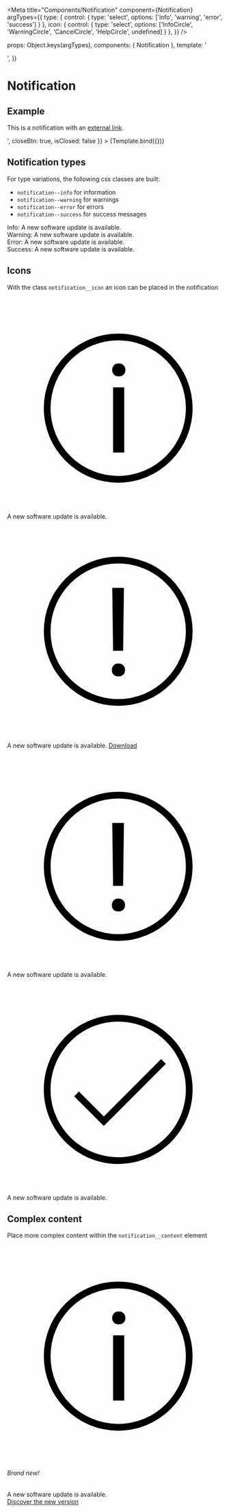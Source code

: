 
<Meta
  title="Components/Notification"
  component={Notification}
  argTypes={{
    type: { control: { type: 'select', options: ['info', 'warning', 'error', 'success'] } },
    icon: { control: { type: 'select', options: ['InfoCircle', 'WarningCircle', 'CancelCircle', 'HelpCircle', undefined] } },
  }} />

  props: Object.keys(argTypes),
  components: { Notification },
  template: '<main><Notification :type="type" :icon="icon" :text="text" :closeBtn="closeBtn" :isClosed="isClosed" /></main>',
})


# Notification

## Example

<Canvas>
  <Story
    name="Example"
    args={{
      type: 'info',
      icon: 'InfoCircle',
      text: '<p>This is a notification with an <a href="#" target="_blank"> external link</a>.</p>',
      closeBtn: true,
      isClosed: false
    }}
  >
    {Template.bind({})}
  </Story>
</Canvas>

<ArgsTable story="Example" />

## Notification types

For type variations, the following css classes are built:

- `notification--info` for information
- `notification--warning` for warnings
- `notification--error` for errors
- `notification--success` for success messages

<Canvas>
  <main>
    <div>
      <div class="notification notification--info">
        Info: A new software update is available.
      </div>
      <div class="notification notification--warning">
        Warning: A new software update is available.
      </div>
      <div class="notification notification--error">
        Error: A new software update is available.
      </div>
      <div class="notification notification--success">
        Success: A new software update is available.
      </div>
    </div>
  </main>
</Canvas>

## Icons

With the class `notification__icon` an icon can be placed in the notification

<Canvas>
  <main>
    <div>
      <div class="notification notification--info">
        <svg viewBox="0 0 24 24" class="notification__icon">
          <path d="m11.8042 10.05464h1.24121v7.26074h-1.24121z"/><path d="m12.43506 7.41108a.69272.69272 0 0 0 -.54688.208.74063.74063 0 0 0 -.18457.50977.71511.71511 0 0 0 .18457.50293.70351.70351 0 0 0 .54688.20214.6722.6722 0 0 0 .73779-.70507.73376.73376 0 0 0 -.1875-.50977.70459.70459 0 0 0 -.55029-.208z"/><path d="m12.375 4.079a8.29151 8.29151 0 1 0 8.291 8.292 8.30132 8.30132 0 0 0 -8.291-8.292zm0 15.833a7.54151 7.54151 0 1 1 7.5415-7.541 7.55 7.55 0 0 1 -7.5415 7.54106z"/>
        </svg>
        <div class="notification__text">
          A new software update is available.
        </div>
      </div>
      <div class="notification notification--warning">
        <svg viewBox="0 0 24 24" class="notification__icon">
          <path d="m12.39812 15.97119a.69225.69225 0 0 0 -.54688.207.74214.74214 0 0 0 -.18457.51172.66617.66617 0 0 0 .73145.70508.72171.72171 0 0 0 .55029-.20117.7061.7061 0 0 0 .1875-.50391.73529.73529 0 0 0 -.1875-.51172.70341.70341 0 0 0 -.55029-.207z"/><path d="m12.922 14.551.093-7.002h-1.301l.087 7.002z"/><path d="m12.37517 4.0835a8.29151 8.29151 0 1 0 8.291 8.292 8.30132 8.30132 0 0 0 -8.291-8.292zm0 15.833a7.54151 7.54151 0 1 1 7.5415-7.541 7.55 7.55 0 0 1 -7.5415 7.54101z"/>
        </svg>
        <div class="notification__text">
          <p>A new software update is available. <a href="#" target="_blank">Download</a></p>
        </div>
      </div>
      <div class="notification notification--error">
        <svg viewBox="0 0 24 24" class="notification__icon">
          <path d="m12.39812 15.97119a.69225.69225 0 0 0 -.54688.207.74214.74214 0 0 0 -.18457.51172.66617.66617 0 0 0 .73145.70508.72171.72171 0 0 0 .55029-.20117.7061.7061 0 0 0 .1875-.50391.73529.73529 0 0 0 -.1875-.51172.70341.70341 0 0 0 -.55029-.207z"/><path d="m12.922 14.551.093-7.002h-1.301l.087 7.002z"/><path d="m12.37517 4.0835a8.29151 8.29151 0 1 0 8.291 8.292 8.30132 8.30132 0 0 0 -8.291-8.292zm0 15.833a7.54151 7.54151 0 1 1 7.5415-7.541 7.55 7.55 0 0 1 -7.5415 7.54101z"/>
        </svg>
        <div class="notification__text">
          A new software update is available.
        </div>
      </div>
      <div class="notification notification--success">
        <svg viewBox="0 0 24 24" class="notification__icon">
          <path d="m10.772 16.443-3.303-3.302.531-.531 2.772 2.773 6.382-6.383.531.531z"/>
          <path d="m12.3752 4.0835c-1.6401-.0002-3.24336.48595-4.6071 1.39696-1.36375.91102-2.42671 2.20598-3.05446 3.72113-.62776 1.51511-.79211 3.18241-.47228 4.79101.31984 1.6085 1.1095 3.0861 2.26911 4.2459 1.15962 1.1597 2.63711 1.9496 4.24563 2.2696 1.6085.32 3.2758.1559 4.791-.4717 1.5153-.6276 2.8104-1.6904 3.7215-3.054.9112-1.3636 1.3976-2.9669 1.3976-4.6069-.0025-2.1982-.8768-4.30577-2.4311-5.86026-1.5543-1.55448-3.6617-2.42901-5.8599-2.43174zm0 15.834c-1.4917.0001-2.94995-.4422-4.19029-1.2708-1.24034-.8287-2.2071-2.0065-2.77801-3.3847-.57091-1.3781-.72034-2.8945-.42939-4.3576.29096-1.46301 1.00922-2.80691 2.06397-3.86173 1.05475-1.05481 2.3986-1.77317 3.86162-2.06422 1.463-.29105 2.9795-.14172 4.3576.4291 1.3782.57082 2.5561 1.5375 3.3849 2.77778.8287 1.24029 1.2711 2.69847 1.2711 4.19017-.0024 1.9995-.7977 3.9164-2.2115 5.3302-1.4137 1.4139-3.3306 2.2093-5.33 2.2118z"/>
        </svg>
        <div class="notification__text">
          A new software update is available.
        </div>
      </div>
    </div>
  </main>
</Canvas>

## Complex content

Place more complex content within the `notification__content` element

<Canvas>
  <main>
    <div>
      <div class="notification notification--info">
        <svg viewBox="0 0 24 24" class="notification__icon">
          <path d="m11.8042 10.05464h1.24121v7.26074h-1.24121z"/><path d="m12.43506 7.41108a.69272.69272 0 0 0 -.54688.208.74063.74063 0 0 0 -.18457.50977.71511.71511 0 0 0 .18457.50293.70351.70351 0 0 0 .54688.20214.6722.6722 0 0 0 .73779-.70507.73376.73376 0 0 0 -.1875-.50977.70459.70459 0 0 0 -.55029-.208z"/><path d="m12.375 4.079a8.29151 8.29151 0 1 0 8.291 8.292 8.30132 8.30132 0 0 0 -8.291-8.292zm0 15.833a7.54151 7.54151 0 1 1 7.5415-7.541 7.55 7.55 0 0 1 -7.5415 7.54106z"/>
        </svg>
        <div class="notification__text">
          <h6 class="font--bold">Brand new!</h6>
          <div>
            A new software update is available.
          </div>
          <a
            class="link"
            href="javascript:void(0)"
          >
            Discover the new version
          </a>
        </div>
      </div>
    </div>
  </main>
</Canvas>
